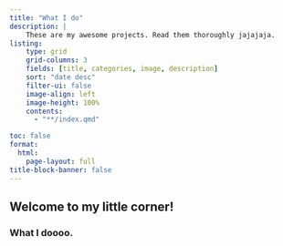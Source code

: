 ```yaml
---
title: "What I do"
description: |
    These are my awesome projects. Read them thoroughly jajajaja.
listing:
    type: grid
    grid-columns: 3
    fields: [title, categories, image, description]
    sort: "date desc"
    filter-ui: false
    image-align: left
    image-height: 100%
    contents:
      - "**/index.qmd"

toc: false
format:
  html: 
    page-layout: full
title-block-banner: false
---
```


## Welcome to my little corner!

### What I doooo.


